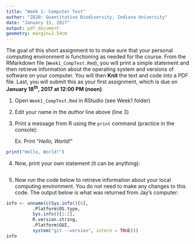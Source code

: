 ```yaml
---
title: "Week 1: Computer Test"
author: "Z620: Quantitative Biodiversity, Indiana University"
date: "January 13, 2017"
output: pdf_document
geometry: margin=2.54cm
---
```


The goal of this short assignment to to make sure that your personal computing environment is functioning as needed for the course.
From the RMarkdown file (`Week1_CompTest.Rmd`), you will print a simple statement and then retrieve information about the operating system and versions of software on your computer.
You will then  **Knit** the text and code into a PDF file.
Last, you will submit this as your first assignment, which is due on **January 18^th^, 2017 at 12:00 PM (noon)**.

1. Open `Week1_CompTest.Rmd` in RStudio (see Week1 folder)

2. Edit your name in the *author* line above (line 3)

3. Print a message from R using the `print` command (practice in the console):

    Ex. Print "*Hello, World!*"
        
```r
print("Hello, World!")
```

4. Now, print your own statement (it can be anything):
```r
    
    
```

5. Now run the code below to retrieve information about your local computing environment. 
You do not need to make any changes to this code. 
The output below is what was returned from Jay's computer:

```r
info <- unname(c(Sys.info()[6],
          .Platform$OS.type,
          Sys.info()[1:2],
          R.version.string,
          .Platform$GUI,
          system("git --version", intern = TRUE)))
info
```

